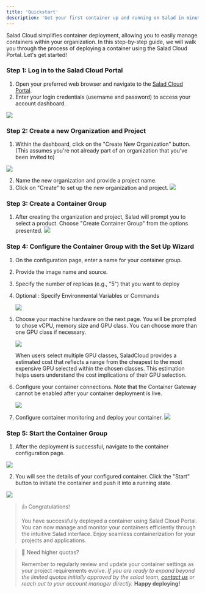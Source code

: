 ```yaml
---
title: 'Quickstart'
description: 'Get your first container up and running on Salad in minutes!'
---
```


Salad Cloud simplifies container deployment, allowing you to easily manage containers within your organization. In this
step-by-step guide, we will walk you through the process of deploying a container using the Salad Cloud Portal. Let's
get started!

### Step 1: Log in to the Salad Cloud Portal

1. Open your preferred web browser and navigate to the [Salad Cloud Portal](https://portal.salad.com).
2. Enter your login credentials (username and password) to access your account dashboard.

<img src="/products/sce/images/45e3e02-image1.png" />

### Step 2: Create a new Organization and Project

1. Within the dashboard, click on the "Create New Organization" button. (This assumes you're not already part of an
   organization that you've been invited to)

<img src="/products/sce/images/0803131-image.png" />

2. Name the new organization and provide a project name.
3. Click on "Create" to set up the new organization and project.
   <img src="/products/sce/images/9aa8a8e-image.png" />

### Step 3: Create a Container Group

1. After creating the organization and project, Salad will prompt you to select a product. Choose "Create Container
   Group" from the options presented.
   <img src="/products/sce/images/new-project-screen.png" />

### Step 4: Configure the Container Group with the Set Up Wizard

1. On the configuration page, enter a name for your container group.
2. Provide the image name and source.
3. Specify the number of replicas (e.g., "5") that you want to deploy
4. Optional : Specify Environmental Variables or Commands

   <img src="/products/sce/images/quick-configure.png" />

5. Choose your machine hardware on the next page. You will be prompted to chose vCPU, memory size and GPU class. You can
   choose more than one GPU class if necessary.

   <img src="/products/sce/images/quick-hardware.png" />

   When users select multiple GPU classes, SaladCloud provides a estimated cost that reflects a range from the cheapest
   to the most expensive GPU selected within the chosen classes. This estimation helps users understand the cost
   implications of their GPU selection.

6. Configure your container connections. Note that the Container Gateway cannot be enabled after your container
   deployment is live.

   <img src="/products/sce/images/quick-connections.png" />

7. Configure container monitoring and deploy your container.
   <img src="/products/sce/images/quick-deploy.png" />

### Step 5: Start the Container Group

1. After the deployment is successful, navigate to the container configuration page.

<img src="/products/sce/images/quick-start-container-group.png" />

2. You will see the details of your configured container. Click the "Start" button to initiate the container and push it
   into a running state.

<img src="/products/sce/images/quick-container-instances.png" />

> 👍 Congratulations!
>
> You have successfully deployed a container using Salad Cloud Portal. You can now manage and monitor your containers
> efficiently through the intuitive Salad interface. Enjoy seamless containerization for your projects and applications.

> 📘 Need higher quotas?
>
> Remember to regularly review and update your container settings as your project requirements evolve. _If you are ready
> to expand beyond the limited quotas initially approved by the salad team, [contact us](mailto:cloud@salad.com) or
> reach out to your account manager directly._ **Happy deploying!**
